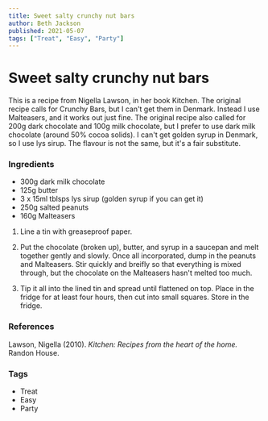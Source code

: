 ```yaml
---
title: Sweet salty crunchy nut bars
author: Beth Jackson
published: 2021-05-07
tags: ["Treat", "Easy", "Party"]
---
```


# Sweet salty crunchy nut bars

This is a recipe from Nigella Lawson, in her book Kitchen. The original recipe calls for Crunchy Bars, but I can't get them in Denmark. Instead I use Malteasers, and it works out just fine. The original recipe also called for 200g dark chocolate and 100g milk chocolate, but I prefer to use dark milk chocolate (around 50% cocoa solids). I can't get golden syrup in Denmark, so I use lys sirup. The flavour is not the same, but it's a fair substitute.

### Ingredients

- 300g dark milk chocolate
- 125g butter
- 3 x 15ml tblsps lys sirup (golden syrup if you can get it)
- 250g salted peanuts
- 160g Malteasers

1. Line a tin with greaseproof paper.

2. Put the chocolate (broken up), butter, and syrup in a saucepan and melt together gently and slowly. Once all incorporated, dump in the peanuts and Malteasers. Stir quickly and breifly so that everything is mixed through, but the chocolate on the Malteasers hasn't melted too much.

3. Tip it all into the lined tin and spread until flattened on top. Place in the fridge for at least four hours, then cut into small squares. Store in the fridge.

### References

Lawson, Nigella (2010). _Kitchen: Recipes from the heart of the home._ Randon House.

### Tags

- Treat
- Easy
- Party
